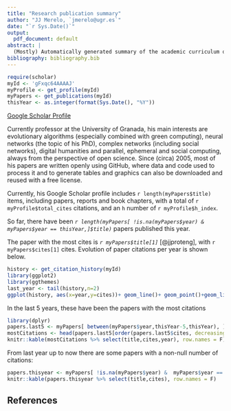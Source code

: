```yaml
---
title: "Research publication summary"
author: "JJ Merelo, `jmerelo@ugr.es`"
date: "`r Sys.Date()`"
output:
  pdf_document: default
abstract: |
  (Mostly) Automatically generated summary of the academic curriculum of JJ Merelo.
bibliography: bibliography.bib
---
```


```r
require(scholar)
myId <- 'gFxqc64AAAAJ'
myProfile <- get_profile(myId)
myPapers <- get_publications(myId)
thisYear <- as.integer(format(Sys.Date(), "%Y"))
```
[Google Scholar Profile](https://scholar.google.com/citations?hl=es&user=gFxqc64AAAAJ)

Currently professor at the University of Granada, his main interests are evolutionary algorithms (especially combined with green computing), neural networks (the topic of his PhD), complex networks (including social networks), digital humanities and parallel, ephemeral and social computing, always from the perspective of open science. Since (circa) 2005, most of his papers are written openly using GitHub, where data and code used to process it and to generate tables and graphics can also be downloaded and reused with a free license.

Currently, his Google Scholar profile includes `r length(myPapers$title)` items, including papers, reports and book chapters, with a total of `r myProfile$total_cites` citations, and an `h` number of `r myProfile$h_index`.

So far, there have been *`r length(myPapers[ !is.na(myPapers$year) & myPapers$year == thisYear,]$title)`* papers published this year.

The paper with the most cites is *`r myPapers$title[1]`* [@jjproteng], with `r myPapers$cites[1]` cites. Evolution of paper citations per year is shown below.

```r
history <- get_citation_history(myId)
library(ggplot2)
library(ggthemes)
last_year <- tail(history,n=2)
ggplot(history, aes(x=year,y=cites))+ geom_line()+ geom_point()+geom_line(data=last_year, aes(x=year,y=cites,color="Year so far"))+geom_point(data=last_year, aes(x=year,y=cites,color="Year so far"))+theme_tufte()
```
In the last 5 years, these have been the papers with the most citations

```r
library(dplyr)
papers.last5 <- myPapers[ between(myPapers$year,thisYear-5,thisYear), ]
mostCitations <- head(papers.last5[order(papers.last5$cites, decreasing = T),],10)
knitr::kable(mostCitations %>% select(title,cites,year), row.names = F)
```

From last year up to now there are some papers with a non-null number of citations:

```r
papers.thisyear <- myPapers[ !is.na(myPapers$year) &  myPapers$year == (thisYear-1) & myPapers$cites > 0 & !is.na(myPapers$title), ]
knitr::kable(papers.thisyear %>% select(title,cites), row.names = F)
```

## References
